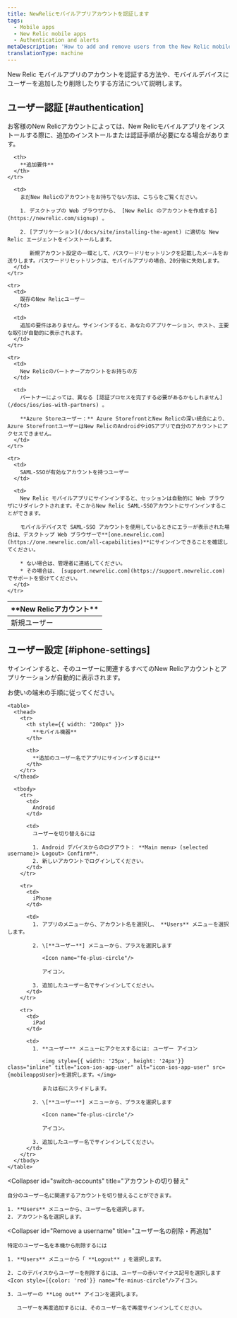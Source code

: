 ```yaml
---
title: NewRelicモバイルアプリアカウントを認証します
tags:
  - Mobile apps
  - New Relic mobile apps
  - Authentication and alerts
metaDescription: 'How to add and remove users from the New Relic mobile app, and what they need to do to authenticate.'
translationType: machine
---
```



New Relic モバイルアプリのアカウントを認証する方法や、モバイルデバイスにユーザーを追加したり削除したりする方法について説明します。

## ユーザー認証 [#authentication]

お客様のNew Relicアカウントによっては、New Relicモバイルアプリをインストールする際に、追加のインストールまたは認証手順が必要になる場合があります。

<table>
  <thead>
    <tr>
      <th width={200}>
        **New Relicアカウント**
      </th>

      <th>
        **追加要件**
      </th>
    </tr>
  </thead>

  <tbody>
    <tr>
      <td>
        新規ユーザー
      </td>

      <td>
        まだNew Relicのアカウントをお持ちでない方は、こちらをご覧ください。

        1. デスクトップの Web ブラウザから、 [New Relic のアカウントを作成する](https://newrelic.com/signup) 。

        2. [アプリケーション](/docs/site/installing-the-agent) に適切な New Relic エージェントをインストールします。

           新規アカウント設定の一環として、パスワードリセットリンクを記載したメールをお送りします。パスワードリセットリンクは、モバイルアプリの場合、20分後に失効します。
      </td>
    </tr>

    <tr>
      <td>
        既存のNew Relicユーザー
      </td>

      <td>
        追加の要件はありません。サインインすると、あなたのアプリケーション、ホスト、主要な取引が自動的に表示されます。
      </td>
    </tr>

    <tr>
      <td>
        New Relicのパートナーアカウントをお持ちの方
      </td>

      <td>
        パートナーによっては、異なる [認証プロセスを完了する必要があるかもしれません](/docs/ios/ios-with-partners) 。

        **Azure Storeユーザー：** Azure StorefrontとNew Relicの深い統合により、Azure StorefrontユーザーはNew RelicのAndroidやiOSアプリで自分のアカウントにアクセスできません。
      </td>
    </tr>

    <tr>
      <td>
        SAML-SSOが有効なアカウントを持つユーザー
      </td>

      <td>
        New Relic モバイルアプリにサインインすると、セッションは自動的に Web ブラウザにリダイレクトされます。そこからNew Relic SAML-SSOアカウントにサインインすることができます。

        モバイルデバイスで SAML-SSO アカウントを使用しているときにエラーが表示された場合は、デスクトップ Web ブラウザーで**[one.newrelic.com](https://one.newrelic.com/all-capabilities)**にサインインできることを確認してください。

        * ない場合は、管理者に連絡してください。
        * その場合は、 [support.newrelic.com](https://support.newrelic.com) でサポートを受けてください。
      </td>
    </tr>
  </tbody>
</table>

## ユーザー設定 [#iphone-settings]

サインインすると、そのユーザーに関連するすべてのNew Relicアカウントとアプリケーションが自動的に表示されます。

<CollapserGroup>
  <Collapser
    id="additional-username"
    title="追加のユーザー名でサインイン"
  >
    お使いの端末の手順に従ってください。

    <table>
      <thead>
        <tr>
          <th style={{ width: "200px" }}>
            **モバイル機器**
          </th>

          <th>
            **追加のユーザー名でアプリにサインインするには**
          </th>
        </tr>
      </thead>

      <tbody>
        <tr>
          <td>
            Android
          </td>

          <td>
            ユーザーを切り替えるには

            1. Android デバイスからのログアウト： **Main menu> (selected username)> Logout> Confirm**.
            2. 新しいアカウントでログインしてください。
          </td>
        </tr>

        <tr>
          <td>
            iPhone
          </td>

          <td>
            1. アプリのメニューから、アカウント名を選択し、 **Users** メニューを選択します。

            2. \[**ユーザー**] メニューから、プラスを選択します

               <Icon name="fe-plus-circle"/>

               アイコン。

            3. 追加したユーザー名でサインインしてください。
          </td>
        </tr>

        <tr>
          <td>
            iPad
          </td>

          <td>
            1. **ユーザー** メニューにアクセスするには: ユーザー アイコン

               <img style={{ width: '25px', height: '24px'}} class="inline" title="icon-ios-app-user" alt="icon-ios-app-user" src={mobileappsUser}>を選択します。</img>

               または右にスライドします。

            2. \[**ユーザー**] メニューから、プラスを選択します

               <Icon name="fe-plus-circle"/>

               アイコン。

            3. 追加したユーザー名でサインインしてください。
          </td>
        </tr>
      </tbody>
    </table>
  </Collapser>

  <Collapser
    id="switch-accounts"
    title="アカウントの切り替え"
  >
    自分のユーザー名に関連するアカウントを切り替えることができます。

    1. **Users** メニューから、ユーザー名を選択します。
    2. アカウント名を選択します。
  </Collapser>

  <Collapser
    id="Remove a username"
    title="ユーザー名の削除・再追加"
  >
    特定のユーザー名を本機から削除するには

    1. **Users** メニューから「 **Logout** 」を選択します。

    2. このデバイスからユーザーを削除するには、ユーザーの赤いマイナス記号を選択します<Icon style={{color: 'red'}} name="fe-minus-circle"/>アイコン。

    3. ユーザーの **Log out** アイコンを選択します。

       ユーザーを再度追加するには、そのユーザー名で再度サインインしてください。
  </Collapser>
</CollapserGroup>